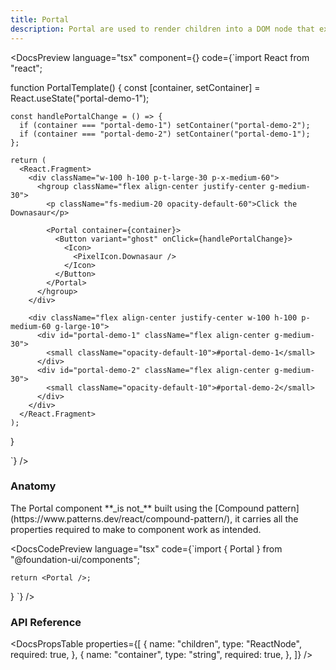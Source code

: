 ```yaml
---
title: Portal
description: Portal are used to render children into a DOM node that exists outside the DOM hierarchy of the parent component.
---
```


<DocsSection>

<DocsPreview language="tsx" component={<PortalTemplate />} code={`import React from "react";

function PortalTemplate() {
const [container, setContainer] = React.useState<string>("portal-demo-1");

    const handlePortalChange = () => {
      if (container === "portal-demo-1") setContainer("portal-demo-2");
      if (container === "portal-demo-2") setContainer("portal-demo-1");
    };

    return (
      <React.Fragment>
        <div className="w-100 h-100 p-t-large-30 p-x-medium-60">
          <hgroup className="flex align-center justify-center g-medium-30">
            <p className="fs-medium-20 opacity-default-60">Click the Downasaur</p>

            <Portal container={container}>
              <Button variant="ghost" onClick={handlePortalChange}>
                <Icon>
                  <PixelIcon.Downasaur />
                </Icon>
              </Button>
            </Portal>
          </hgroup>
        </div>

        <div className="flex align-center justify-center w-100 h-100 p-medium-60 g-large-10">
          <div id="portal-demo-1" className="flex align-center g-medium-30">
            <small className="opacity-default-10">#portal-demo-1</small>
          </div>
          <div id="portal-demo-2" className="flex align-center g-medium-30">
            <small className="opacity-default-10">#portal-demo-2</small>
          </div>
        </div>
      </React.Fragment>
    );

}

`} />

</DocsSection>

<DocsSection>

### Anatomy

<DocsTextBlock className="m-b-medium-60">
  The Portal component **_is not_** built using the [Compound
  pattern](https://www.patterns.dev/react/compound-pattern/), it carries all the
  properties required to make to component work as intended.
</DocsTextBlock>

<DocsCodePreview
  language="tsx"
  code={`import { Portal } from "@foundation-ui/components";

    return <Portal />;
}
`} />

</DocsSection>

### API Reference

<DocsSection className="m-y-large-10">

<DocsPropsTable
  properties={[
    {
      name: "children",
      type: "ReactNode",
      required: true,
    },
    {
      name: "container",
      type: "string",
      required: true,
    },
  ]}
/>
</DocsSection>

<DocsFooter prev="/docs/components/page" next="/docs/components/sheet" />
